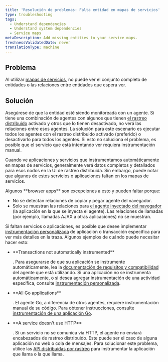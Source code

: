 ```yaml
---
title: 'Resolución de problemas: Falta entidad en mapas de servicios'
type: troubleshooting
tags:
  - Understand dependencies
  - Understand system dependencies
  - Service maps
metaDescription: Add missing entities to your service maps.
freshnessValidatedDate: never
translationType: machine
---
```


## Problema

Al utilizar [mapas de servicios](/docs/understand-dependencies/understand-system-dependencies/service-maps/service-maps-new-relic-one), no puede ver el conjunto completo de entidades o las relaciones entre entidades que espera ver.

## Solución

Asegúrese de que la entidad esté siendo monitoreada con un agente. Si tiene una combinación de agentes con algunos que tienen [el rastreo distribuido](/docs/apm/distributed-tracing/getting-started/introduction-distributed-tracing) activado y otros que lo tienen desactivado, no verá las relaciones entre esos agentes. La solución para este escenario es ejecutar todos los agentes con el rastreo distribuido activado (preferido) o desactivarlo para todos los agentes. Si esto no soluciona el problema, es posible que el servicio que está intentando ver requiera instrumentación manual.

Cuando ve aplicaciones y servicios que instrumentamos automáticamente en mapas de servicios, generalmente verá datos completos y detallados para esos nodos en la UI de rastreo distribuida. Sin embargo, puede notar que algunos de estos servicios o aplicaciones faltan en los mapas de servicios.

<Callout variant="tip">
  Algunos <DNT>**browser apps**</DNT> son excepciones a esto y pueden faltar porque:

  * No se detectan relaciones de copiar y pegar agente del navegador.
  * Solo se muestran las relaciones para [el agente inyectado del navegador](/docs/browser/new-relic-browser/installation/install-new-relic-browser-agent#options) (la aplicación en la que se inyecta el agente). Las relaciones de llamadas (por ejemplo, llamadas AJAX a otras aplicaciones) no se muestran.
</Callout>

Si faltan servicios o aplicaciones, es posible que desee implementar [instrumentación personalizada](/docs/apm/distributed-tracing/enable-configure/enable-distributed-tracing#agent-apis) de aplicación o transacción específica para ver más detalles en la traza. Algunos ejemplos de cuándo puede necesitar hacer esto:

* <DNT>
    **Transactions not automatically instrumented**
  </DNT>

  . Para asegurarse de que su aplicación se instrumente automáticamente, lea la [documentación de requisitos y compatibilidad](/docs/apm/new-relic-apm/getting-started/introduction-apm) del agente que está utilizando. Si una aplicación no se instrumenta automáticamente, o si desea agregar instrumentación de una actividad específica, consulte [instrumentación personalizada](/docs/apm/agents/manage-apm-agents/agent-data/custom-instrumentation/#implementing).

* <DNT>
    **All Go applications**
  </DNT>

  . El agente Go, a diferencia de otros agentes, requiere instrumentación manual de su código. Para obtener instrucciones, consulte [instrumentación de una aplicación Go](/docs/agents/go-agent/instrumentation/instrument-go-transactions).

* <DNT>
    **A service doesn't use HTTP**
  </DNT>

  . Si un servicio no se comunica vía HTTP, el agente no enviará encabezados de rastreo distribuido. Este puede ser el caso de alguna aplicación no web o cola de mensajes. Para solucionar este problema, utilice las [API distribuidas por rastreo](/docs/apm/distributed-tracing/enable-configure/enable-distributed-tracing#agent-apis) para instrumentar la aplicación que llama o la que llama.
